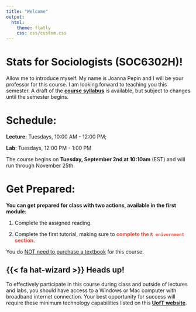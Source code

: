 ```yaml
---
title: "Welcome"
output:
  html:
    theme: flatly
    css: css/custom.css
---
```


# **Stats for Sociologists (SOC6302H)!**

Allow me to introduce myself. My name is Joanna Pepin and I will be your
professor for this course. I am looking forward to teaching you this
semester. A draft of the [**course**
**syllabus**](https://jrpepin.github.io/Stats-for-Sociologists/) is
available, but subject to changes until the semester begins.

# Schedule:

**Lecture:** Tuesdays, 10:00 AM - 12:00 PM;

**Lab**: Tuesdays, 12:00 PM - 1:00 PM

The course begins on **Tuesday, September 2nd at 10:10am** (EST) and
will run through November 25th.

# Get Prepared:

**You can get prepared for class with two actions, available in the
first module**:

1.  Complete the assigned reading.

2.  Complete the first tutorial, making sure to [**complete the
    `R enivornment` section**]{style="color: #E74C3C;"}.

You do [NOT need to purchase a textbook]{.underline} for this course.

::: {.callout-tip icon="false"}
## {{< fa hat-wizard >}} Heads up!

To effectively participate in this course during class and outside of
lectures and labs, you should have access to a Windows or Mac computer
with broadband internet connection. Your best opportunity for success
will require these minimum technology capabilities listed on this
[**UofT
website**](https://www.viceprovoststudents.utoronto.ca/student-policies-guidelines/tech-requirements-online-learning/).
:::
